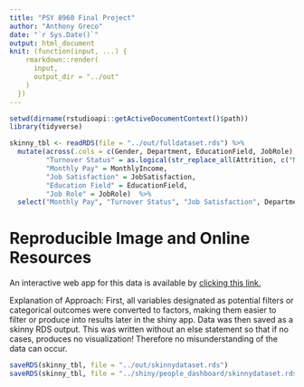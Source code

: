 ```yaml
---
title: "PSY 8960 Final Project"
author: "Anthony Greco"
date: "`r Sys.Date()`"
output: html_document
knit: (function(input, ...) {
    rmarkdown::render(
      input,
      output_dir = "../out"
    )
  })
---
```


```r
setwd(dirname(rstudioapi::getActiveDocumentContext()$path))
library(tidyverse)
```

```r
skinny_tbl <- readRDS(file = "../out/fulldataset.rds") %>% 
  mutate(across(.cols = c(Gender, Department, EducationField, JobRole), .fns = ~ factor(.)),
         "Turnover Status" = as.logical(str_replace_all(Attrition, c("No" = "FALSE", "Yes" = "TRUE"))),
         "Monthly Pay" = MonthlyIncome,
         "Job Satisfaction" = JobSatisfaction, 
         "Education Field" = EducationField,
         "Job Role" = JobRole)  %>%
  select("Monthly Pay", "Turnover Status", "Job Satisfaction", Department, "Education Field", Gender, "Job Role")
```

# **Reproducible Image and Online Resources**
An interactive web app for this data is available by [clicking this link.](link goes here)

Explanation of Approach:
First, all variables designated as potential filters or categorical outcomes were converted to factors, making them easier to filter or produce into results later in the shiny app. Data was then saved as a skinny RDS output. This was written without an else statement so that if no cases, produces no visualization! Therefore no misunderstanding of the data can occur.

```r
saveRDS(skinny_tbl, file = "../out/skinnydataset.rds")
saveRDS(skinny_tbl, file = "../shiny/people_dashboard/skinnydataset.rds") #saved originally to both locations, one to preserve in the out folder and one to run the app itself
```